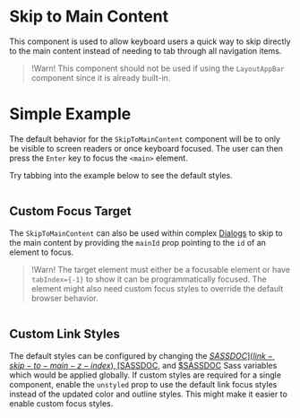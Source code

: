 # Skip to Main Content

This component is used to allow keyboard users a quick way to skip directly to
the main content instead of needing to tab through all navigation items.

> !Warn! This component should not be used if using the `LayoutAppBar` component
> since it is already built-in.

# Simple Example

The default behavior for the `SkipToMainContent` component will be to only be
visible to screen readers or once keyboard focused. The user can then press the
`Enter` key to focus the `<main>` element.

Try tabbing into the example below to see the default styles.

```demo source="./SimpleSkipToMainContentExample.tsx"

```

## Custom Focus Target

The `SkipToMainContent` can also be used within complex
[Dialogs](/components/dialogs) to skip to the main content by providing the
`mainId` prop pointing to the `id` of an element to focus.

> !Warn! The target element must either be a focusable element or have
> `tabIndex={-1}` to show it can be programmatically focused. The element might
> also need custom focus styles to override the default browser behavior.

```demo source="./CustomFocusTargetExample.tsx"

```

## Custom Link Styles

The default styles can be configured by changing the
[$SASSDOC](link-skip-to-main-z-index), [$SASSDOC](link-skip-to-main-styles),
and [$SASSDOC](link-skip-to-main-active-styles) Sass variables which would be
applied globally. If custom styles are required for a single component, enable
the `unstyled` prop to use the default link focus styles instead of the updated
color and outline styles. This might make it easier to enable custom focus
styles.

```demo source="./CustomLinkStylesExample.tsx"

```
